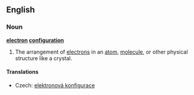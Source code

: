 ==English==
{{wikipedia}}
===Noun===
'''[[electron]] [[configuration]]'''

# {{context|physics|chemistry}} The arrangement of [[electron]]s in an [[atom]], [[molecule]], or other physical structure like a crystal.

====Translations====
{{trans-top|arrangement of electrons}}
*Czech: [[elektronová konfigurace]] {{f}}
{{trans-mid}}
{{trans-bottom}}